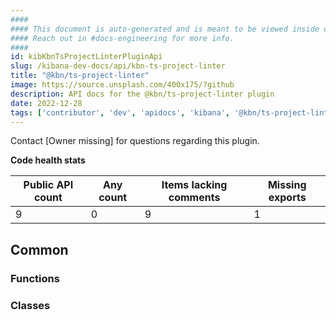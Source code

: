 ```yaml
---
####
#### This document is auto-generated and is meant to be viewed inside our experimental, new docs system.
#### Reach out in #docs-engineering for more info.
####
id: kibKbnTsProjectLinterPluginApi
slug: /kibana-dev-docs/api/kbn-ts-project-linter
title: "@kbn/ts-project-linter"
image: https://source.unsplash.com/400x175/?github
description: API docs for the @kbn/ts-project-linter plugin
date: 2022-12-28
tags: ['contributor', 'dev', 'apidocs', 'kibana', '@kbn/ts-project-linter']
---
```




Contact [Owner missing] for questions regarding this plugin.

**Code health stats**

| Public API count  | Any count | Items lacking comments | Missing exports |
|-------------------|-----------|------------------------|-----------------|
| 9 | 0 | 9 | 1 |

## Common

### Functions
<DocDefinitionList data={kbnTsProjectLinterObj.common.functions}/>

### Classes
<DocDefinitionList data={kbnTsProjectLinterObj.common.classes}/>

